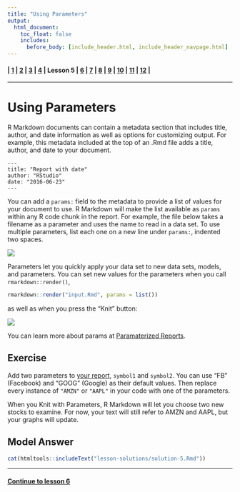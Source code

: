 ```yaml
---
title: "Using Parameters"
output:
  html_document:
    toc_float: false
    includes:
      before_body: [include_header.html, include_header_navpage.html]
---
```


#### | **[ 1 ](lesson-1.html)** |  **[ 2 ](lesson-2.html)** |  **[ 3 ](lesson-3.html)** | **[ 4 ](lesson-4.html)** | Lesson 5 | **[ 6 ](lesson-6.html)** | **[ 7 ](lesson-7.html)** | **[ 8 ](lesson-8.html)** | **[ 9 ](lesson-9.html)** | **[ 10 ](lesson-10.html)** | **[ 11 ](lesson-11.html)** | **[ 12 ](lesson-12.html)** |
***

# Using Parameters

R Markdown documents can contain a metadata section that includes title, author, and date information as well as options for customizing output. For example, this metadata included at the top of an .Rmd file adds a title, author, and date to your document.

```
---
title: "Report with date"
author: "RStudio"
date: "2016-06-23"
---
```

You can add a `params:` field to the metadata to provide a list of values for your document to use. R Markdown will make the list available as `params` within any R code chunk in the report. For example, the file below takes a filename as a parameter and uses the name to read in a data set. To use multiple parameters, list each one on a new line under `params:`, indented two spaces.

![](lesson-images/quicktourParams.png)

Parameters let you quickly apply your data set to new data sets, models, and parameters. You can set new values for the parameters when you call `rmarkdown::render()`,

```r
rmarkdown::render("input.Rmd", params = list())
```

as well as when you press the "Knit" button:

![](lesson-images/quicktourParamsButton.png)

You can learn more about params at [Paramaterized Reports](http://rmarkdown.rstudio.com/developer_parameterized_reports.html).

## Exercise

Add two parameters to [your report](lesson-exercises/exercise-5.Rmd), `symbol1` and `symbol2`. You can use "FB" (Facebook) and "GOOG" (Google) as their default values. Then replace every instance of `"AMZN"` or `"AAPL"` in your code with one of the parameters.

When you Knit with Parameters, R Markdown will let you choose two new stocks to examine. For now, your text will still refer to AMZN and AAPL, but your graphs will update.

## Model Answer

```r
cat(htmltools::includeText("lesson-solutions/solution-5.Rmd"))
```
***
#### [Continue to lesson 6](lesson-6.html)
